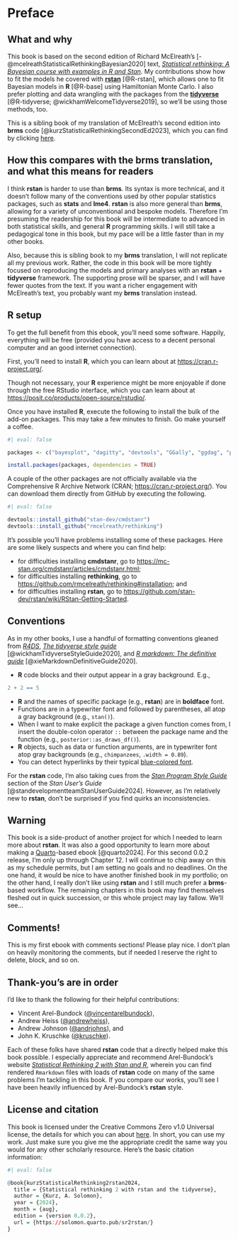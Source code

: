 # Preface {.unnumbered}

## What and why {-}

This book is based on the second edition of Richard McElreath's [-@mcelreathStatisticalRethinkingBayesian2020] text, [*Statistical rethinking: A Bayesian course with examples in R and Stan*](https://xcelab.net/rm/statistical-rethinking/). My contributions show how to fit the models he covered with [**rstan**](https://mc-stan.org/rstan/) [@R-rstan], which allows one to fit Bayesian models in **R** [@R-base] using Hamiltonian Monte Carlo. I also prefer plotting and data wrangling with the packages from the [**tidyverse**](https://www.tidyverse.org/) [@R-tidyverse; @wickhamWelcomeTidyverse2019], so we'll be using those methods, too.

This is a sibling book of my translation of McElreath's second edition into **brms** code [@kurzStatisticalRethinkingSecondEd2023], which you can find by clicking [here](https://bookdown.org/content/4857/).

## How this compares with the **brms** translation, and what this means for readers {-}

I think **rstan** is harder to use than **brms**. Its syntax is more technical, and it doesn't follow many of the conventions used by other popular statistics packages, such as **stats** and **lme4**. **rstan** is also more general than **brms**, allowing for a variety of unconventional and bespoke models. Therefore I'm presuming the readership for this book will be intermediate to advanced in both statistical skills, and general **R** programming skills. I will still take a pedagogical tone in this book, but my pace will be a little faster than in my other books.

Also, because this is sibling book to my **brms** translation, I will not replicate all my previous work. Rather, the code in this book will be more tightly focused on reproducing the models and primary analyses with an **rstan** + **tidyverse** framework. The supporting prose will be sparser, and I will have fewer quotes from the text. If you want a richer engagement with McElreath's text, you probably want my **brms** translation instead.

## **R** setup {-}

To get the full benefit from this ebook, you'll need some software. Happily, everything will be free (provided you have access to a decent personal computer and an good internet connection).

First, you'll need to install **R**, which you can learn about at [https://cran.r-project.org/](https://cran.r-project.org/).

Though not necessary, your **R** experience might be more enjoyable if done through the free RStudio interface, which you can learn about at [https://posit.co/products/open-source/rstudio/](https://posit.co/products/open-source/rstudio/).

Once you have installed **R**, execute the following to install the bulk of the add-on packages. This may take a few minutes to finish. Go make yourself a coffee.

```r
#| eval: false

packages <- c("bayesplot", "dagitty", "devtools", "GGally", "ggdag", "patchwork", "posterior", "remotes", "rstan", "tidybayes", "tidyverse", "tigris")

install.packages(packages, dependencies = TRUE)
```

A couple of the other packages are not officially available via the Comprehensive R Archive Network (CRAN; [https://cran.r-project.org/](https://cran.r-project.org/)). You can download them directly from GitHub by executing the following.

```r
#| eval: false

devtools::install_github("stan-dev/cmdstanr")
devtools::install_github("rmcelreath/rethinking")
```

It's possible you'll have problems installing some of these packages. Here are some likely suspects and where you can find help:

* for difficulties installing **cmdstanr**, go to [https://mc-stan.org/cmdstanr/articles/cmdstanr.html](https://mc-stan.org/cmdstanr/articles/cmdstanr.html);
* for difficulties installing **rethinking**, go to [https://github.com/rmcelreath/rethinking#installation](https://github.com/rmcelreath/rethinking#installation); and
* for difficulties installing **rstan**, go to [https://github.com/stan-dev/rstan/wiki/RStan-Getting-Started](https://github.com/stan-dev/rstan/wiki/RStan-Getting-Started).

## Conventions  {-}

As in my other books, I use a handful of formatting conventions gleaned from [*R4DS*](https://r4ds.had.co.nz/introduction.html#running-r-code), [*The tidyverse style guide*](https://style.tidyverse.org/) [@wickhamTidyverseStyleGuide2020], and [*R markdown: The definitive guide*](https://bookdown.org/yihui/rmarkdown/software-info.html) [@xieMarkdownDefinitiveGuide2020].

* **R** code blocks and their output appear in a gray background. E.g.,

```r
2 + 2 == 5
```

* **R** and the names of specific package (e.g., **rstan**) are in **boldface** font.
* Functions are in a typewriter font and followed by parentheses, all atop a gray background (e.g., `stan()`).
* When I want to make explicit the package a given function comes from, I insert the double-colon operator `::` between the package name and the function (e.g., `posterior::as_draws_df()`).
* **R** objects, such as data or function arguments, are in typewriter font atop gray backgrounds (e.g., `chimpanzees`, `.width = 0.89`).
* You can detect hyperlinks by their typical [blue-colored font](https://solomonkurz.netlify.app/).

For the **rstan** code, I'm also taking cues from the [*Stan Program Style Guide*](https://mc-stan.org/docs/stan-users-guide/style-guide.html) section of the *Stan User’s Guide* [@standevelopmentteamStanUserGuide2024]. However, as I'm relatively new to **rstan**, don't be surprised if you find quirks an inconsistencies.

## Warning  {-}

This book is a side-product of another project for which I needed to learn more about **rstan**. It was also a good opportunity to learn more about making a [Quarto](https://quarto.org/)-based ebook [@quarto2024]. For this second 0.0.2 release, I'm only up through Chapter 12. I will continue to chip away on this as my schedule permits, but I am setting no goals and no deadlines. On the one hand, it would be nice to have another finished book in my portfolio; on the other hand, I really don't like using **rstan** and I still much prefer a **brms**-based workflow. The remaining chapters in this book may find themselves fleshed out in quick succession, or this whole project may lay fallow. We'll see...

## Comments! {-}

This is my first ebook with comments sections! Please play nice. I don't plan on heavily monitoring the comments, but if needed I reserve the right to delete, block, and so on. 

## Thank-you's are in order {-}

I'd like to thank the following for their helpful contributions:

* Vincent Arel-Bundock ([\@vincentarelbundock](https://github.com/vincentarelbundock)),
* Andrew Heiss ([\@andrewheiss](https://github.com/andrewheiss)), 
* Andrew Johnson  ([\@andrjohns](https://github.com/andrjohns)), and
* John K. Kruschke ([\@kruschke](https://github.com/kruschke)).

Each of these folks have shared **rstan** code that a directly helped make this book possible. I especially appreciate and recommend Arel-Bundock's website [*Statistical Rethinking 2 with Stan and R*](https://vincentarelbundock.github.io/rethinking2/), wherein you can find rendered `Rmarkdown` files with loads of **rstan** code on many of the same problems I'm tackling in this book. If you compare our works, you'll see I have been heavily influenced by Arel-Bundock's **rstan** style.

## License and citation {-}

This book is licensed under the Creative Commons Zero v1.0 Universal license, the details for which you can about [here](https://github.com/ASKurz/Statistical_Rethinking_2_with_rstan/blob/main/LICENSE). In short, you can use my work. Just make sure you give me the appropriate credit the same way you would for any other scholarly resource. Here's the basic citation information:

```r
#| eval: false

@book{kurzStatisticalRethinking2rstan2024,
  title = {Statistical rethinking 2 with rstan and the tidyverse},
  author = {Kurz, A. Solomon},
  year = {2024},
  month = {aug},
  edition = {version 0.0.2},
  url = {https://solomon.quarto.pub/sr2rstan/}
}
```

